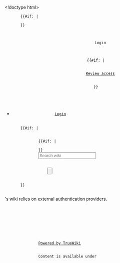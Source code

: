 <!doctype html>
<html lang="en">
    <head>
        <meta name="viewport" content="width=device-width, initial-scale=1.0">
        <meta charset="utf-8" />
        <meta name="robots" content="noindex" />
        {{#if: {{{favicon|}}}|
        <link rel="icon" href="{{{favicon}}}" type="image/icon" />
        }}
        {{{css}}}
        <title>{{{project_name}}} | Login</title>
    </head>
    <body>
        <header>
            <div id="pagename">
                Login
            </div>
            {{{html_header}}}
            {{#if: {{{user_settings_url}}}|
            <div id="review-access">
                <a href="{{{user_settings_url}}}">Review access</a>
            </div>
            }}
        </header>
        <nav>
            <ul id="navigation-bar" class="right">
                <li>
                    <a href="/user/login">Login</a>
                </li>
            </ul>
        </nav>
        {{#if: {{{has_search|}}}|
        <div id="search">
            <form action="/search" target="_new">
                {{#if: {{{language|}}}|
                <input type="hidden" name="language" value="{{{language}}}" />
                }}
                <input type="text" autocomplete="off" name="query" value="" placeholder="Search wiki" />
                <div id="search-submit">
                    <input type="submit" value="" />
                    <div></div>
                </div>
            </form>
        </div>
        }}
        <main>
            <p>{{{project_name}}}'s wiki relies on external authentication providers.</p>
            <form method="post">
                {{login_methods}}
                <input type="hidden" name="location" value="{{urlencode:{{{location}}}}}" />
            </form>

            {{{javascript}}}
        </main>
        <footer>
            <div id="content-bottom-links">
                {{{html_footer}}}
                <a href="https://github.com/TrueBrain/TrueWiki">Powered by TrueWiki</a>
            </div>
            <div id="content-bottom-copyright">
                Content is available under <a href="/License">{{{license}}}</a>
            </div>
        </footer>
    </body>
</html>
